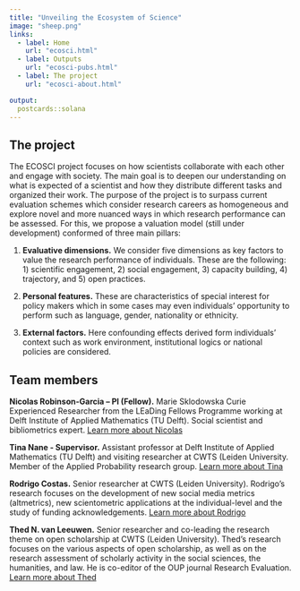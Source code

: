 ```yaml
---
title: "Unveiling the Ecosystem of Science"
image: "sheep.png"
links:
  - label: Home
    url: "ecosci.html"
  - label: Outputs
    url: "ecosci-pubs.html"
  - label: The project
    url: "ecosci-about.html"

output:
  postcards::solana
---
```

 
## The project

The ECOSCI project focuses on how scientists collaborate with each other and engage with society. The main goal is to deepen our understanding on what is expected of a scientist and how they distribute different tasks and organized their work. The purpose of the project is to surpass current evaluation schemes which consider research careers as homogeneous and explore novel and more nuanced ways in which research performance can be assessed. For this, we propose a valuation model (still under development) conformed of three main pillars:

1. **Evaluative dimensions.** We consider five dimensions as key factors to value the research performance of individuals. These are the following: 1) scientific engagement, 2) social engagement, 3) capacity building, 4) trajectory, and 5) open practices.

2. **Personal features.** These are characteristics of special interest for policy makers which in some cases may even individuals’ opportunity to perform such as language, gender, nationality or ethnicity.

3. **External factors.** Here confounding effects derived form individuals’ context such as work environment, institutional logics or national policies are considered.

## Team members

**Nicolas Robinson-Garcia – PI (Fellow).** Marie Sklodowska Curie Experienced Researcher from the LEaDing Fellows Programme working at Delft Institute of Applied Mathematics (TU Delft). Social scientist and bibliometrics expert. [Learn more about Nicolas](https://elrobin.github.io)

**Tina Nane - Supervisor.** Assistant professor at Delft Institute of Applied Mathematics (TU Delft) and visiting researcher at CWTS (Leiden University. Member of the Applied Probability research group. [Learn more about Tina](https://tinanane.com/)

**Rodrigo Costas.** Senior researcher at CWTS (Leiden University). Rodrigo’s research focuses on the development of new social media metrics (altmetrics), new scientometric applications at the individual-level and the study of funding acknowledgements. [Learn more about Rodrigo](https://www.cwts.nl/people/rodrigo-costas)

**Thed N. van Leeuwen.** Senior researcher and co-leading the research theme on open scholarship at CWTS (Leiden University). Thed’s research focuses on the various aspects of open scholarship, as well as on the research assessment of scholarly activity in the social sciences, the humanities, and law. He is co-editor of the OUP journal Research Evaluation. [Learn more about Thed](https://www.cwts.nl/people/thed-van-leeuwen)
